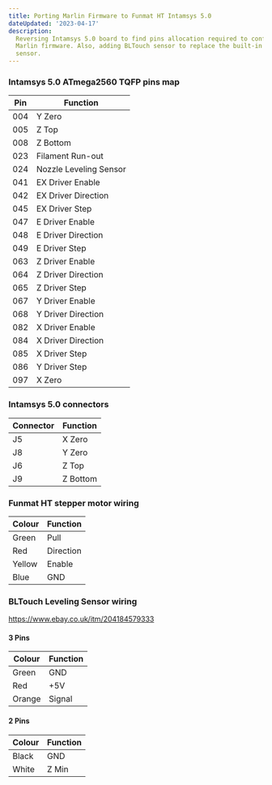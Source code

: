 ```yaml
---
title: Porting Marlin Firmware to Funmat HT Intamsys 5.0
dateUpdated: '2023-04-17'
description:
  Reversing Intamsys 5.0 board to find pins allocation required to configure
  Marlin firmware. Also, adding BLTouch sensor to replace the built-in toggle
  sensor.
---
```


### Intamsys 5.0 ATmega2560 TQFP pins map

Pin  | Function
-----|---------
004  | Y Zero
005  | Z Top
008  | Z Bottom
023  | Filament Run-out
024  | Nozzle Leveling Sensor
041  | EX Driver Enable
042  | EX Driver Direction
045  | EX Driver Step
047  | E Driver Enable
048  | E Driver Direction
049  | E Driver Step
063  | Z Driver Enable
064  | Z Driver Direction
065  | Z Driver Step
067  | Y Driver Enable
068  | Y Driver Direction
082  | X Driver Enable
084  | X Driver Direction
085  | X Driver Step
086  | Y Driver Step
097  | X Zero

### Intamsys 5.0 connectors

Connector | Function
----------|---------
J5        | X Zero
J8        | Y Zero
J6        | Z Top
J9        | Z Bottom

### Funmat HT stepper motor wiring

Colour    | Function
----------|----------
Green     | Pull
Red       | Direction
Yellow    | Enable
Blue      | GND

### BLTouch Leveling Sensor wiring

https://www.ebay.co.uk/itm/204184579333

#### 3 Pins

Colour    | Function
----------|----------
Green     | GND
Red       | +5V
Orange    | Signal

#### 2 Pins

Colour    | Function
----------|----------
Black     | GND
White     | Z Min

